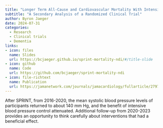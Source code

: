 ```yaml
---
title: "Longer Term All-Cause and Cardiovascular Mortality With Intensive Blood Pressure Control"
subtitle: "A Secondary Analysis of a Randomized Clinical Trial"
author: Byron Jaeger
date: 2024-07-31
categories:
  - Research 
  - Clinical trials
  - Dementia
links:
- icon: files
  name: Slides
  url: https://bcjaeger.github.io/sprint-mortality-ndi/#/title-slide
- icon: github
  name: Code
  url: https://github.com/bcjaeger/sprint-mortality-ndi
- icon: file-richtext
  name: Publication
  url: https://jamanetwork.com/journals/jamacardiology/fullarticle/2797064
---
```


After SPRINT, from 2016-2020, the mean systolic blood pressure levels of participants returned to about 140 mm Hg, and the benefit of intensive blood pressure control attenuated. Additional follow-up from 2020-2023 provides an opportunity to think carefully about interventions that had a beneficial effect.
